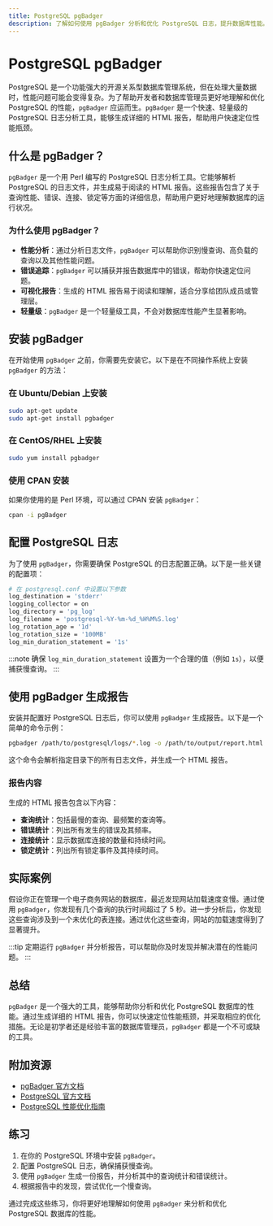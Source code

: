 ```yaml
---
title: PostgreSQL pgBadger
description: 了解如何使用 pgBadger 分析和优化 PostgreSQL 日志，提升数据库性能。
---
```


# PostgreSQL pgBadger

PostgreSQL 是一个功能强大的开源关系型数据库管理系统，但在处理大量数据时，性能问题可能会变得复杂。为了帮助开发者和数据库管理员更好地理解和优化 PostgreSQL 的性能，`pgBadger` 应运而生。`pgBadger` 是一个快速、轻量级的 PostgreSQL 日志分析工具，能够生成详细的 HTML 报告，帮助用户快速定位性能瓶颈。

## 什么是 pgBadger？

`pgBadger` 是一个用 Perl 编写的 PostgreSQL 日志分析工具。它能够解析 PostgreSQL 的日志文件，并生成易于阅读的 HTML 报告。这些报告包含了关于查询性能、错误、连接、锁定等方面的详细信息，帮助用户更好地理解数据库的运行状况。

### 为什么使用 pgBadger？

- **性能分析**：通过分析日志文件，`pgBadger` 可以帮助你识别慢查询、高负载的查询以及其他性能问题。
- **错误追踪**：`pgBadger` 可以捕获并报告数据库中的错误，帮助你快速定位问题。
- **可视化报告**：生成的 HTML 报告易于阅读和理解，适合分享给团队成员或管理层。
- **轻量级**：`pgBadger` 是一个轻量级工具，不会对数据库性能产生显著影响。

## 安装 pgBadger

在开始使用 `pgBadger` 之前，你需要先安装它。以下是在不同操作系统上安装 `pgBadger` 的方法：

### 在 Ubuntu/Debian 上安装

```bash
sudo apt-get update
sudo apt-get install pgbadger
```

### 在 CentOS/RHEL 上安装

```bash
sudo yum install pgbadger
```

### 使用 CPAN 安装

如果你使用的是 Perl 环境，可以通过 CPAN 安装 `pgBadger`：

```bash
cpan -i pgBadger
```

## 配置 PostgreSQL 日志

为了使用 `pgBadger`，你需要确保 PostgreSQL 的日志配置正确。以下是一些关键的配置项：

```bash
# 在 postgresql.conf 中设置以下参数
log_destination = 'stderr'
logging_collector = on
log_directory = 'pg_log'
log_filename = 'postgresql-%Y-%m-%d_%H%M%S.log'
log_rotation_age = '1d'
log_rotation_size = '100MB'
log_min_duration_statement = '1s'
```

:::note
确保 `log_min_duration_statement` 设置为一个合理的值（例如 `1s`），以便捕获慢查询。
:::

## 使用 pgBadger 生成报告

安装并配置好 PostgreSQL 日志后，你可以使用 `pgBadger` 生成报告。以下是一个简单的命令示例：

```bash
pgbadger /path/to/postgresql/logs/*.log -o /path/to/output/report.html
```

这个命令会解析指定目录下的所有日志文件，并生成一个 HTML 报告。

### 报告内容

生成的 HTML 报告包含以下内容：

- **查询统计**：包括最慢的查询、最频繁的查询等。
- **错误统计**：列出所有发生的错误及其频率。
- **连接统计**：显示数据库连接的数量和持续时间。
- **锁定统计**：列出所有锁定事件及其持续时间。

## 实际案例

假设你正在管理一个电子商务网站的数据库，最近发现网站加载速度变慢。通过使用 `pgBadger`，你发现有几个查询的执行时间超过了 5 秒。进一步分析后，你发现这些查询涉及到一个未优化的表连接。通过优化这些查询，网站的加载速度得到了显著提升。

:::tip
定期运行 `pgBadger` 并分析报告，可以帮助你及时发现并解决潜在的性能问题。
:::

## 总结

`pgBadger` 是一个强大的工具，能够帮助你分析和优化 PostgreSQL 数据库的性能。通过生成详细的 HTML 报告，你可以快速定位性能瓶颈，并采取相应的优化措施。无论是初学者还是经验丰富的数据库管理员，`pgBadger` 都是一个不可或缺的工具。

## 附加资源

- [pgBadger 官方文档](https://pgbadger.darold.net/documentation.html)
- [PostgreSQL 官方文档](https://www.postgresql.org/docs/)
- [PostgreSQL 性能优化指南](https://www.postgresql.org/docs/current/performance-tips.html)

## 练习

1. 在你的 PostgreSQL 环境中安装 `pgBadger`。
2. 配置 PostgreSQL 日志，确保捕获慢查询。
3. 使用 `pgBadger` 生成一份报告，并分析其中的查询统计和错误统计。
4. 根据报告中的发现，尝试优化一个慢查询。

通过完成这些练习，你将更好地理解如何使用 `pgBadger` 来分析和优化 PostgreSQL 数据库的性能。